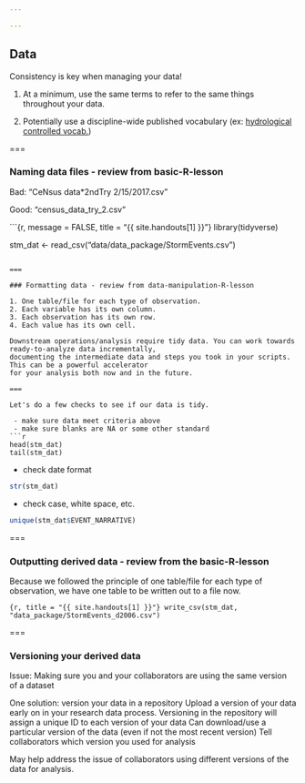 ```yaml
---

---
```


## Data

Consistency is key when managing your data!

1. At a minimum, use the same terms to refer to the same things throughout your data.

2. Potentially use a discipline-wide published vocabulary (ex: [hydrological controlled vocab.](http://vocabulary.odm2.org/))

===

### Naming data files - review from basic-R-lesson

Bad:
"CeNsus data*2ndTry 2/15/2017.csv"   

Good:
"census_data_try_2.csv"  

```{r, message = FALSE, title = "{{ site.handouts[1] }}"}
library(tidyverse)

stm_dat <- read_csv("data/data_package/StormEvents.csv")
```

===

### Formatting data - review from data-manipulation-R-lesson

1. One table/file for each type of observation.
2. Each variable has its own column.
3. Each observation has its own row.
4. Each value has its own cell.

Downstream operations/analysis require tidy data. You can work towards ready-to-analyze data incrementally,
documenting the intermediate data and steps you took in your scripts.  This can be a powerful accelerator 
for your analysis both now and in the future.  

===

Let's do a few checks to see if our data is tidy.

 - make sure data meet criteria above
 - make sure blanks are NA or some other standard
```r
head(stm_dat)
tail(stm_dat)
```    
 
 - check date format
```r
str(stm_dat)    
```  

 - check case, white space, etc.  
```r
unique(stm_dat$EVENT_NARRATIVE)    
```
    
===
    
### Outputting derived data - review from the basic-R-lesson
    
Because we followed the principle of one table/file for each type of observation, 
we have one table to be written out to a file now.  

```{r, title = "{{ site.handouts[1] }}"}
write_csv(stm_dat, "data_package/StormEvents_d2006.csv")
```

===
    
### Versioning your derived data

Issue: Making sure you and your collaborators are using the same version of a dataset

One solution: version your data in a repository
    Upload a version of your data early on in your research data process.
    Versioning in the repository will assign a unique ID to each version of your data
    Can download/use a particular version of the data (even if not the most recent version)
    Tell collaborators which version you used for analysis
    
May help address the issue of collaborators using different versions of the data for analysis.


